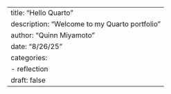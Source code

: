 ---
title: "Hello Quarto"
description: "Welcome to my Quarto portfolio"
author: "Quinn Miyamoto"
date: "8/26/25"
categories:
  - reflection
draft: false
---